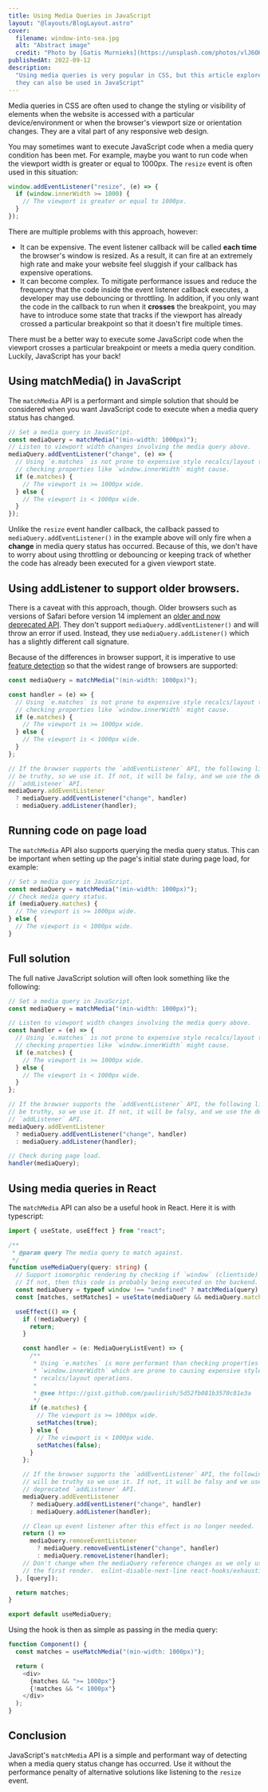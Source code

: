 ```yaml
---
title: Using Media Queries in JavaScript
layout: "@layouts/BlogLayout.astro"
cover:
  filename: window-into-sea.jpg
  alt: "Abstract image"
  credit: "Photo by [Gatis Murnieks](https://unsplash.com/photos/vlJ6OKier0c)"
publishedAt: 2022-09-12
description:
  "Using media queries is very popular in CSS, but this article explores how
  they can also be used in JavaScript"
---
```


Media queries in CSS are often used to change the styling or visibility of
elements when the website is accessed with a particular device/environment or
when the browser's viewport size or orientation changes. They are a vital part
of any responsive web design.

You may sometimes want to execute JavaScript code when a media query condition
has been met. For example, maybe you want to run code when the viewport width is
greater or equal to 1000px. The `resize` event is often used in this situation:

```js
window.addEventListener("resize", (e) => {
  if (window.innerWidth >= 1000) {
    // The viewport is greater or equal to 1000px.
  }
});
```

There are multiple problems with this approach, however:

- It can be expensive. The event listener callback will be called **each time**
  the browser's window is resized. As a result, it can fire at an extremely high
  rate and make your website feel sluggish if your callback has expensive
  operations.
- It can become complex. To mitigate performance issues and reduce the frequency
  that the code inside the event listener callback executes, a developer may use
  debouncing or throttling. In addition, if you only want the code in the
  callback to run when it **crosses** the breakpoint, you may have to introduce
  some state that tracks if the viewport has already crossed a particular
  breakpoint so that it doesn't fire multiple times.

There must be a better way to execute some JavaScript code when the viewport
crosses a particular breakpoint or meets a media query condition. Luckily,
JavaScript has your back!

## Using matchMedia() in JavaScript

The `matchMedia` API is a performant and simple solution that should be
considered when you want JavaScript code to execute when a media query status
has changed.

```js
// Set a media query in JavaScript.
const mediaQuery = matchMedia("(min-width: 1000px)");
// Listen to viewport width changes involving the media query above.
mediaQuery.addEventListener("change", (e) => {
  // Using `e.matches` is not prone to expensive style recalcs/layout that
  // checking properties like `window.innerWidth` might cause.
  if (e.matches) {
    // The viewport is >= 1000px wide.
  } else {
    // The viewport is < 1000px wide.
  }
});
```

Unlike the `resize` event handler callback, the callback passed to
`mediaQuery.addEventListener()` in the example above will only fire when a
**change** in media query status has occurred. Because of this, we don't have to
worry about using throttling or debouncing or keeping track of whether the code
has already been executed for a given viewport state.

## Using addListener to support older browsers.

There is a caveat with this approach, though. Older browsers such as versions of
Safari before version 14 implement an
[older and now deprecated API](https://developer.mozilla.org/en-US/docs/Web/API/MediaQueryList/addListener).
They don't support `mediaQuery.addEventListener()` and will throw an error if
used. Instead, they use `mediaQuery.addListener()` which has a slightly
different call signature.

Because of the differences in browser support, it is imperative to use
[feature detection](https://developer.mozilla.org/en-US/docs/Learn/Tools_and_testing/Cross_browser_testing/Feature_detection)
so that the widest range of browsers are supported:

```js
const mediaQuery = matchMedia("(min-width: 1000px)");

const handler = (e) => {
  // Using `e.matches` is not prone to expensive style recalcs/layout that
  // checking properties like `window.innerWidth` might cause.
  if (e.matches) {
    // The viewport is >= 1000px wide.
  } else {
    // The viewport is < 1000px wide.
  }
};

// If the browser supports the `addEventListener` API, the following line will
// be truthy, so we use it. If not, it will be falsy, and we use the deprecated
// `addListener` API.
mediaQuery.addEventListener
  ? mediaQuery.addEventListener("change", handler)
  : mediaQuery.addListener(handler);
```

## Running code on page load

The `matchMedia` API also supports querying the media query status. This can be
important when setting up the page's initial state during page load, for
example:

```js
// Set a media query in JavaScript.
const mediaQuery = matchMedia("(min-width: 1000px)");
// Check media query status.
if (mediaQuery.matches) {
  // The viewport is >= 1000px wide.
} else {
  // The viewport is < 1000px wide.
}
```

## Full solution

The full native JavaScript solution will often look something like the
following:

```js
// Set a media query in JavaScript.
const mediaQuery = matchMedia("(min-width: 1000px)");

// Listen to viewport width changes involving the media query above.
const handler = (e) => {
  // Using `e.matches` is not prone to expensive style recalcs/layout that
  // checking properties like `window.innerWidth` might cause.
  if (e.matches) {
    // The viewport is >= 1000px wide.
  } else {
    // The viewport is < 1000px wide.
  }
};

// If the browser supports the `addEventListener` API, the following line will
// be truthy, so we use it. If not, it will be falsy, and we use the deprecated
// `addListener` API.
mediaQuery.addEventListener
  ? mediaQuery.addEventListener("change", handler)
  : mediaQuery.addListener(handler);

// Check during page load.
handler(mediaQuery);
```

## Using media queries in React

The `matchMedia` API can also be a useful hook in React. Here it is with
typescript:

```ts
import { useState, useEffect } from "react";

/**
 * @param query The media query to match against.
 */
function useMediaQuery(query: string) {
  // Support isomorphic rendering by checking if `window` (clientside) exists.
  // If not, then this code is probably being executed on the backend.
  const mediaQuery = typeof window !== "undefined" ? matchMedia(query) : false;
  const [matches, setMatches] = useState(mediaQuery && mediaQuery.matches);

  useEffect(() => {
    if (!mediaQuery) {
      return;
    }

    const handler = (e: MediaQueryListEvent) => {
      /**
       * Using `e.matches` is more performant than checking properties like
       * `window.innerWidth` which are prone to causing expensive style
       * recalcs/layout operations.
       *
       * @see https://gist.github.com/paulirish/5d52fb081b3570c81e3a
       */
      if (e.matches) {
        // The viewport is >= 1000px wide.
        setMatches(true);
      } else {
        // The viewport is < 1000px wide.
        setMatches(false);
      }
    };

    // If the browser supports the `addEventListener` API, the following line
    // will be truthy so we use it. If not, it will be falsy and we use the
    // deprecated `addListener` API.
    mediaQuery.addEventListener
      ? mediaQuery.addEventListener("change", handler)
      : mediaQuery.addListener(handler);

    // Clean up event listener after this effect is no longer needed.
    return () =>
      mediaQuery.removeEventListener
        ? mediaQuery.removeEventListener("change", handler)
        : mediaQuery.removeListener(handler);
    // Don't change when the mediaQuery reference changes as we only use that on
    // the first render.  eslint-disable-next-line react-hooks/exhaustive-deps
  }, [query]);

  return matches;
}

export default useMediaQuery;
```

Using the hook is then as simple as passing in the media query:

```js
function Component() {
  const matches = useMatchMedia("(min-width: 1000px)");

  return (
    <div>
      {matches && ">= 1000px"}
      {!matches && "< 1000px"}
    </div>
  );
}
```

## Conclusion

JavaScript's `matchMedia` API is a simple and performant way of detecting when a
media query status change has occurred. Use it without the performance penalty
of alternative solutions like listening to the `resize` event.
